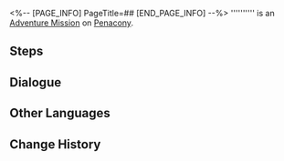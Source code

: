 <%-- [PAGE_INFO]
PageTitle=##
[END_PAGE_INFO] --%>
{{Stub|Dialogue.}}
{{Mission Infobox
|id            = 2030003
|title         = 
|image         = <!--Mission .png-->
|type          = Adventure
|event_name    = 
|chapter       = 
|requirements  = [[Adventure Mission]] ''[[Cosmic Star]]'' completed
|summary       = <!--official mission summary from Fate's Atlas-->
|characters    = Human Fan; Intellitron Fan; Lesley Dean; Pepeshi Fan; Trailblazer
|startLocation = [[Penacony]] - [[Golden Hour]]
|world         = Penacony
|area          = Golden Hour
|prev          = Cosmic Star
|next          = 
|rewards       = Half-Autographed Photo*1
}}
'''''''''' is an [[Adventure Mission]] on [[Penacony]].

==Steps==


<!--
==Gameplay Notes==

--><!--
==Trial Character==

-->
==Dialogue==
{{Stub Dialogue}}

{{Dialogue End}}

==Other Languages==
{{Other Languages
|en   = 
|zhs  = 
|zht  = 
|ja   = 
|ko   = 
|es   = 
|fr   = 
|ru   = 
|th   = 
|vi   = 
|de   = 
|id   = 
|pt   = 
}}

==Change History==
{{Change History|2.0}}
